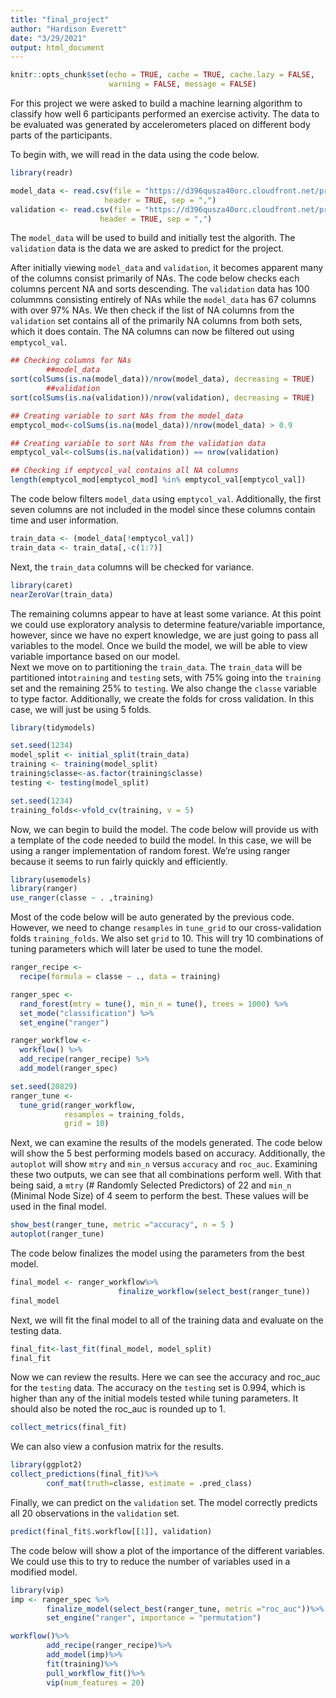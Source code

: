 ```yaml
---
title: "final_project"
author: "Hardison Everett"
date: "3/29/2021"
output: html_document
---
```


```r
knitr::opts_chunk$set(echo = TRUE, cache = TRUE, cache.lazy = FALSE,
                      warning = FALSE, message = FALSE)
```

For this project we were asked to build a machine learning algorithm to classify how well 6 participants performed an exercise activity.  The data to be evaluated was generated by accelerometers placed on different body parts of the participants. 

To begin with, we will read in the data using the code below.

```r
library(readr)

model_data <- read.csv(file = "https://d396qusza40orc.cloudfront.net/predmachlearn/pml-training.csv",
                     header = TRUE, sep = ",")
validation <- read.csv(file = "https://d396qusza40orc.cloudfront.net/predmachlearn/pml-testing.csv",
                    header = TRUE, sep = ",")
```

The `model_data` will be used to build and initially test the algorith.  The `validation` data is the data we are asked to predict for the project.

After initially viewing `model_data` and `validation`, it becomes apparent many of the columns consist primarily of NAs.  The code below checks each columns percent NA and sorts descending. The `validation` data has 100 colummns consisting entirely of NAs while the `model_data` has 67 columns with over 97% NAs.  We then check if the list of NA columns from the `validation` set contains all of the primarily NA columns from both sets, which it does contain.  The NA columns can now be filtered out using `emptycol_val`.
``` r
## Checking columns for NAs
        ##model_data
sort(colSums(is.na(model_data))/nrow(model_data), decreasing = TRUE)
        ##validation
sort(colSums(is.na(validation))/nrow(validation), decreasing = TRUE)

## Creating variable to sort NAs from the model_data
emptycol_mod<-colSums(is.na(model_data))/nrow(model_data) > 0.9

## Creating variable to sort NAs from the validation data
emptycol_val<-colSums(is.na(validation)) == nrow(validation)

## Checking if emptycol_val contains all NA columns
length(emptycol_mod[emptycol_mod] %in% emptycol_val[emptycol_val])
```

The code below filters `model_data` using `emptycol_val`.  Additionally, the first seven columns are not included in the model since these columns contain time and user information.
```r
train_data <- (model_data[!emptycol_val])
train_data <- train_data[,-c(1:7)]
```

Next, the `train_data` columns will be checked for variance.
```r
library(caret)
nearZeroVar(train_data)
```

The remaining columns appear to have at least some variance.  At this point we could use exploratory analysis to determine feature/variable importance, however, since we have no expert knowledge, we are just going to pass all variables to the model.  Once we build the model, we will be able to view variable importance based on our model.  
        Next we move on to partitioning the `train_data`.  The `train_data` will be partitioned into`training` and `testing` sets, with 75% going into the `training` set and the remaining 25% to `testing`.  We also change the `classe` variable to type factor. Additionally, we create the folds for cross validation.  In this case, we will just be using 5 folds. 
```r
library(tidymodels)

set.seed(1234)
model_split <- initial_split(train_data)
training <- training(model_split)
training$classe<-as.factor(training$classe)
testing <- testing(model_split)

set.seed(1234)
training_folds<-vfold_cv(training, v = 5)
```

Now, we can begin to build the model.  The code below will provide us with a template of the code needed to build the model.  In this case, we will be using a ranger implementation of random forest.  We're using ranger because it seems to run fairly quickly and efficiently.
```r
library(usemodels)
library(ranger)
use_ranger(classe ~ . ,training)
```
Most of the code below will be auto generated by the previous code.  However, we need to change `resamples` in `tune_grid` to our cross-validation folds `training_folds`.  We also set `grid` to 10.  This will try 10 combinations of tuning parameters which will later be used to tune the model. 
```r
ranger_recipe <- 
  recipe(formula = classe ~ ., data = training) 

ranger_spec <- 
  rand_forest(mtry = tune(), min_n = tune(), trees = 1000) %>% 
  set_mode("classification") %>% 
  set_engine("ranger") 

ranger_workflow <- 
  workflow() %>% 
  add_recipe(ranger_recipe) %>% 
  add_model(ranger_spec) 

set.seed(20829)
ranger_tune <-
  tune_grid(ranger_workflow, 
            resamples = training_folds, 
            grid = 10)
```

Next, we can examine the results of the models generated.  The code below will show the 5 best performing models based on accuracy.  Additionally, the `autoplot` will show `mtry` and `min_n` versus `accuracy` and `roc_auc`.  Examining these two outputs, we can see that all combinations perform well.  With that being said, a `mtry` (# Randomly Selected Predictors) of 22 and `min_n` (Minimal Node Size) of 4 seem to perform the best.  These values will be used in the final model.     
```r
show_best(ranger_tune, metric ="accuracy", n = 5 )
autoplot(ranger_tune)
```

The code below finalizes the model using the parameters from the best model.
```r
final_model <- ranger_workflow%>%
                        finalize_workflow(select_best(ranger_tune))
final_model
```
Next, we will fit the final model to all of the training data and evaluate on the testing data.
```r

final_fit<-last_fit(final_model, model_split)
final_fit
```
Now we can review the results.  Here we can see the accuracy and roc_auc for the `testing` data.  The accuracy on the `testing` set is 0.994, which is higher than any of the initial models tested while tuning parameters. It should also be noted the roc_auc is rounded up to 1. 
```r
collect_metrics(final_fit)
```
We can also view a confusion matrix for the results. 
```r
library(ggplot2)
collect_predictions(final_fit)%>%
        conf_mat(truth=classe, estimate = .pred_class)

```
Finally, we can predict on the `validation` set.  The model correctly predicts all 20 observations in the `validation` set.
```r
predict(final_fit$.workflow[[1]], validation)

```

The code below will show a plot of the importance of the different variables.  We could use this to try to reduce the number of variables used in a modified model.
```r
library(vip)
imp <- ranger_spec %>%
        finalize_model(select_best(ranger_tune, metric ="roc_auc"))%>%
        set_engine("ranger", importance = "permutation")

workflow()%>%
        add_recipe(ranger_recipe)%>%
        add_model(imp)%>%
        fit(training)%>%
        pull_workflow_fit()%>%
        vip(num_features = 20)
```
